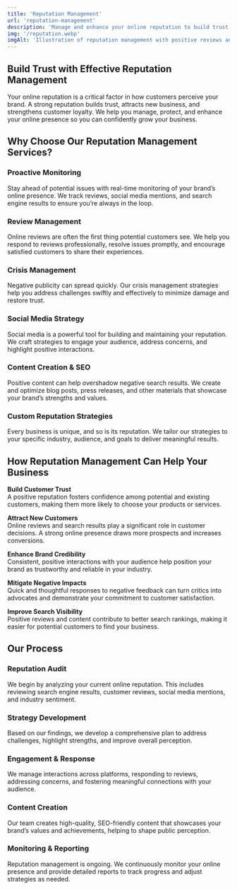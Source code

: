 ```yaml
---
title: 'Reputation Management'
url: 'reputation-management'
description: 'Manage and enhance your online reputation to build trust and credibility with customers.'
img: '/reputation.webp'
imgAlt: 'Illustration of reputation management with positive reviews and ratings'
---
```


## Build Trust with Effective Reputation Management

Your online reputation is a critical factor in how customers perceive your brand. A strong reputation builds trust, attracts new business, and strengthens customer loyalty. We help you manage, protect, and enhance your online presence so you can confidently grow your business.

## Why Choose Our Reputation Management Services?

### Proactive Monitoring  
Stay ahead of potential issues with real-time monitoring of your brand’s online presence. We track reviews, social media mentions, and search engine results to ensure you’re always in the loop.

### Review Management  
Online reviews are often the first thing potential customers see. We help you respond to reviews professionally, resolve issues promptly, and encourage satisfied customers to share their experiences.

### Crisis Management  
Negative publicity can spread quickly. Our crisis management strategies help you address challenges swiftly and effectively to minimize damage and restore trust.

### Social Media Strategy  
Social media is a powerful tool for building and maintaining your reputation. We craft strategies to engage your audience, address concerns, and highlight positive interactions.

### Content Creation & SEO  
Positive content can help overshadow negative search results. We create and optimize blog posts, press releases, and other materials that showcase your brand’s strengths and values.

### Custom Reputation Strategies  
Every business is unique, and so is its reputation. We tailor our strategies to your specific industry, audience, and goals to deliver meaningful results.

## How Reputation Management Can Help Your Business

**Build Customer Trust**  
A positive reputation fosters confidence among potential and existing customers, making them more likely to choose your products or services.

**Attract New Customers**  
Online reviews and search results play a significant role in customer decisions. A strong online presence draws more prospects and increases conversions.

**Enhance Brand Credibility**  
Consistent, positive interactions with your audience help position your brand as trustworthy and reliable in your industry.

**Mitigate Negative Impacts**  
Quick and thoughtful responses to negative feedback can turn critics into advocates and demonstrate your commitment to customer satisfaction.

**Improve Search Visibility**  
Positive reviews and content contribute to better search rankings, making it easier for potential customers to find your business.

## Our Process

### Reputation Audit  
We begin by analyzing your current online reputation. This includes reviewing search engine results, customer reviews, social media mentions, and industry sentiment.

### Strategy Development  
Based on our findings, we develop a comprehensive plan to address challenges, highlight strengths, and improve overall perception.

### Engagement & Response  
We manage interactions across platforms, responding to reviews, addressing concerns, and fostering meaningful connections with your audience.

### Content Creation  
Our team creates high-quality, SEO-friendly content that showcases your brand’s values and achievements, helping to shape public perception.

### Monitoring & Reporting  
Reputation management is ongoing. We continuously monitor your online presence and provide detailed reports to track progress and adjust strategies as needed.
